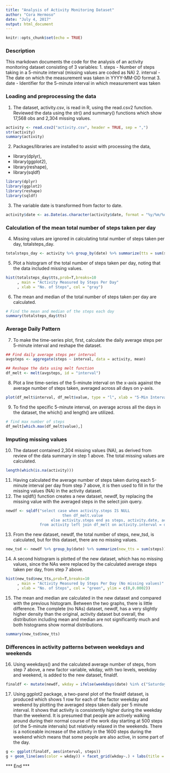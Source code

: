 ```yaml
---
title: "Analysis of Activity Monitoring Dataset"
author: "Cora Hermoso"
date: "July 4, 2017"
output: html_document
---
```


```r
knitr::opts_chunk$set(echo = TRUE)
```

### Description

This markdown documents the code for the analysis of an activity monitoring dataset consisting of 3 variables:
1. steps - Number of steps taking in a 5-minute interval (missing values are coded as NA)
2. interval - The date on which the measurement was taken in YYYY-MM-DD format
3. date - Identifier for the 5-minute interval in which measurement was taken

### Loading and preprocessing the data
1. The dataset, activity.csv, is read in R, using the read.csv2 function. Reviewed the data using the str() and summary() functions which show 17,568 obs and 2,304 missing values.

```r
activity <- read.csv2("activity.csv", header = TRUE, sep = ",")
str(activity)
summary(activity)
```

2. Packages/libraries are installed to assist with processing the data, 
- library(dplyr),
- library(ggplot2),
- library(reshape),
- library(sqldf)

```r
library(dplyr)
library(ggplot2)
library(reshape)
library(sqldf)
```
3. The variable date is transformed from factor to date.

```r
activity$date <- as.Date(as.character(activity$date, format = "%y/%m/%d"))
```

### Calculation of the mean total number of steps taken per day
4. Missing values are ignored in calculating total number of steps taken per day, totalsteps_day.

```r
totalsteps_day <- activity %>% group_by(date) %>% summarize(tts = sum(steps))
```
5. Plot a histogram of the total number of steps taken per day, noting that the data included missing values.

```r
hist(totalsteps_day$tts,prob=T,breaks=10
     , main = "Activity Measured by Steps Per Day"
     , xlab = "No. of Steps", col = "gray")
```

6. The mean and median of the total number of steps taken per day are calculated.

```r
# Find the mean and median of the steps each day
summary(totalsteps_day$tts)
```

### Average Daily Pattern
7. To make the time-series plot, first, calculate the daily average steps per 5-minute interval and reshape the dataset.

```r
## Find daily average steps per interval
avgsteps <- aggregate(steps ~ interval, data = activity, mean)

## Reshape the data using melt function
df_melt <- melt(avgsteps, id = "interval")

```

8. Plot a line time-series of the 5-minute interval on the x-axis against the average number of steps taken, averaged across all days on y-axis.

```r
plot(df_melt$interval, df_melt$value, type = "l", xlab = "5-Min Interval", ylab = "No. of Steps", main = "Time Series Plot of Averaged Steps Per Day", col = "blue")
```

9. To find the specific 5-minute interval, on average across all the days in the dataset, the which() and length() are utilized.

```r
# find max number of steps
df_melt[which.max(df_melt$value),]
```

### Imputing missing values
10. The dataset contained 2,304 missing values (NA), as derived from review of the data summary in step 1 above. The total missing values are calculated.

```r
length(which(is.na(activity)))
```

11. Having calculated the average number of steps taken during each 5-minute interval per day from step 7 above, it is then used to fill in for the missing values (NA) in the activity dataset.
12. The sqldf() function creates a new dataset, newdf, by replacing the missing value with the averaged steps in the select join query.

```r
newdf <- sqldf("select case when activity.steps IS NULL 
                         then df_melt.value 
                    else activity.steps end as steps, activity.date, activity.interval 
               from activity left join df_melt on activity.interval = df_melt.interval")
```

13. From the new dataset, newdf, the total number of steps, new_tsd, is calculated, but for this dataset, there are no missing values.

```r
new_tsd <- newdf %>% group_by(date) %>% summarize(new_tts = sum(steps))
```

14. A second histogram is plotted of the new dataset, which has no missing values, since the NAs were replaced by the calculated average steps taken per day, from step 7 above.

```r
hist(new_tsd$new_tts,prob=T,breaks=10
     , main = "Activity Measured by Steps Per Day (No missing values)"
     , xlab = "No. of Steps", col = "green", ylim = c(0,0.0002))
```

15. The mean and median are calculated in the new dataset and compared with the previous histogram. Between the two graphs, there is little difference. The complete (no NAs) dataset, newdf, has a very slightly higher density than the original, activity dataset but overall, the distribution including mean and median are not significantly much and both histograms show normal distributions.

```r
summary(new_tsd$new_tts)
```

### Differences in activity patterns between weekdays and weekends
16. Using weekdays() and the calculated average number of steps, from step 7 above, a new factor variable, wkday, with two levels, weekday and weekend, is added to the new dataset, finaldf.

```r
finaldf <- mutate(newdf, wkday = ifelse(weekdays(date) %in% c("Saturday","Sunday"), "weekend","weekday"))

```

17. Using ggplot2 package, a two-panel plot of the finaldf dataset, is produced which shows 1 row for each of the factor weekday and weekend by plotting the averaged steps taken daily per 5 minute interval. It shows that activity is consistently higher during the weekday than the weekend. It is presumed that people are actively walking around during their normal course of the work day starting at 500 steps (of the 5-minute intervals) but relatively relaxed in the weekends. There is a noticeable increase of the activity in the 1600 steps during the weekend which means that some people are also active, in some part of the day.

```r
g <- ggplot(finaldf, aes(interval, steps))
g + geom_line(aes(color = wkday)) + facet_grid(wkday~.) + labs(title = "Activity Analysis Using Measured Steps") + labs(x = "5-Min Interval", y = "Average No. of Steps") + theme(legend.position = "none")

```

*** End ***
